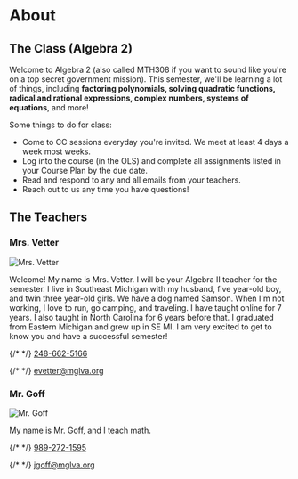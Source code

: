 # About

## The Class (Algebra 2)

Welcome to Algebra 2 (also called MTH308 if you want to sound like you're on a top secret government mission). This semester, we'll be learning a lot of things, including **factoring polynomials, solving quadratic functions, radical and rational expressions, complex numbers, systems of equations**, and more!

Some things to do for class:

- Come to CC sessions everyday you're invited. We meet at least 4 days a week most weeks.
- Log into the course (in the OLS) and complete all assignments listed in your Course Plan by the due date.
- Read and respond to any and all emails from your teachers.
- Reach out to us any time you have questions!

## The Teachers

### Mrs. Vetter

![Mrs. Vetter](/mrs_vetter.png)

Welcome! My name is Mrs. Vetter. I will be your Algebra II teacher for the semester. I live in Southeast Michigan with my husband, five year-old boy, and twin three year-old girls. We have a dog named Samson. When I'm not working, I love to run, go camping, and traveling. I have taught online for 7 years. I also taught in North Carolina for 6 years before that. I graduated from Eastern Michigan and grew up in SE MI. I am very excited to get to know you and have a successful semester!

<p>
{/* <!-- <svg-icon
    src="/assets/sprite.svg#phone"
    width="16px"
    viewBox="0 0 16 16"
    aria-hidden="true"
    focusable="false"
></svg-icon> --> */}
<a href="sms:248-662-5166">248-662-5166</a>
</p>
<p>
{/* <!-- <svg-icon
    src="/assets/sprite.svg#envelope"
    width="16px"
    viewBox="0 0 16 16"
    aria-hidden="true"
    focusable="false"
></svg-icon> --> */}
<a href="mailto:evetter@mglva.org">evetter@mglva.org</a>
</p>

### Mr. Goff

![Mr. Goff](/swan_princess.png)

My name is Mr. Goff, and I teach math.

<p>
{/* <!-- <svg-icon
    src="/assets/sprite.svg#phone"
    width="16px"
    viewBox="0 0 16 16"
    aria-hidden="true"
    focusable="false"
></svg-icon> --> */}
<a href="sms:989-272-1595">989-272-1595</a>
</p>
<p>
{/* <!-- <svg-icon
    src="/assets/sprite.svg#envelope"
    width="16px"
    viewBox="0 0 16 16"
    aria-hidden="true"
    focusable="false"
></svg-icon> --> */}
<a href="mailto:jgoff@mglva.org">jgoff@mglva.org</a>
</p>
